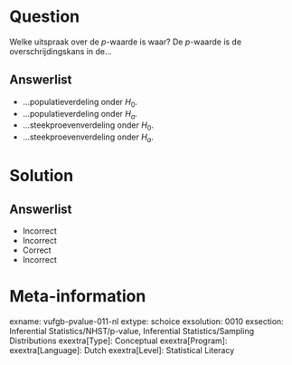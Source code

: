 Question
========

Welke uitspraak over de *p*-waarde is waar? De *p*-waarde is de overschrijdingskans in de...
  
Answerlist
----------
* ...populatieverdeling onder $H_{0}$.
* ...populatieverdeling onder $H_{a}$.
* ...steekproevenverdeling onder $H_{0}$.
* ...steekproevenverdeling onder $H_{a}$.

Solution
========

Answerlist
----------
* Incorrect
* Incorrect
* Correct
* Incorrect

Meta-information
================
exname: vufgb-pvalue-011-nl
extype: schoice
exsolution: 0010
exsection: Inferential Statistics/NHST/p-value, Inferential Statistics/Sampling Distributions
exextra[Type]: Conceptual
exextra[Program]: 
exextra[Language]: Dutch
exextra[Level]: Statistical Literacy